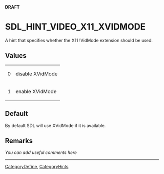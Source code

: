 <span color="red">'''DRAFT'''</span>

<!-- #*^*^*^*^*See http://wiki.libsdl.org/moin.cgi/SGEnumerations for details on editing this page*^*^*^*^* -->


= SDL_HINT_VIDEO_X11_XVIDMODE =
A hint that specifies whether the X11 !VidMode extension should be used.




== Values ==
{|
|0
|disable XVidMode
|-
|1
|enable XVidMode
|}


== Default ==
By default SDL will use XVidMode if it is available.



== Remarks ==
''You can add useful comments here''

<!-- #Leave this section as-is unless you have a remark to put in.  In that case, replace ''You can add useful comments here'' with your remark(s) following the Style Guide instructions.  Leave the rest of the markup alone and delete this comment. -->


----
[[CategoryDefine]], [[CategoryHints]]
<!-- #See the Style Guide for instructions on editing the footer. -->
